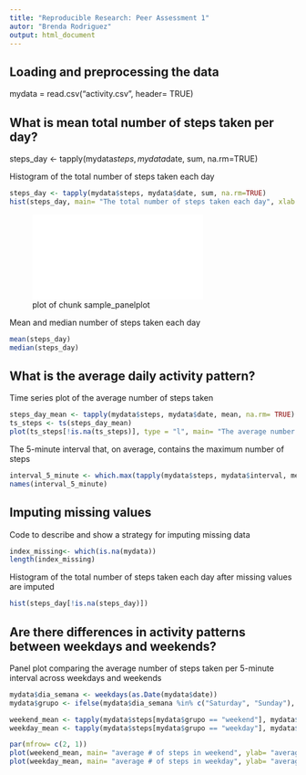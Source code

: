 ```yaml
---
title: "Reproducible Research: Peer Assessment 1"
autor: "Brenda Rodriguez"
output: html_document
---
```


## Loading and preprocessing the data

mydata = read.csv("activity.csv", header= TRUE)

## What is mean total number of steps taken per day?

steps_day <- tapply(mydata$steps, mydata$date, sum, na.rm=TRUE)

Histogram of the total number of steps taken each day
```r
steps_day <- tapply(mydata$steps, mydata$date, sum, na.rm=TRUE)
hist(steps_day, main= "The total number of steps taken each day", xlab = "Steps")
```

![plot of chunk sample_panelplot](instructions_fig/2- hist.pdf) 

Mean and median number of steps taken each day
```r
mean(steps_day)
median(steps_day)
```

## What is the average daily activity pattern?

Time series plot of the average number of steps taken
```r
steps_day_mean <- tapply(mydata$steps, mydata$date, mean, na.rm= TRUE)
ts_steps <- ts(steps_day_mean)
plot(ts_steps[!is.na(ts_steps)], type = "l", main= "The average number of steps taken", xlab= "days", ylab= "average")
```

The 5-minute interval that, on average, contains the maximum number of steps
```r
interval_5_minute <- which.max(tapply(mydata$steps, mydata$interval, mean, na.rm= TRUE))
names(interval_5_minute)
```

## Imputing missing values

Code to describe and show a strategy for imputing missing data
```r
index_missing<- which(is.na(mydata))
length(index_missing)
```

Histogram of the total number of steps taken each day after missing values are imputed
```r
hist(steps_day[!is.na(steps_day)])
```


## Are there differences in activity patterns between weekdays and weekends?

Panel plot comparing the average number of steps taken per 5-minute interval across weekdays and weekends
```r
mydata$dia_semana <- weekdays(as.Date(mydata$date))
mydata$grupo <- ifelse(mydata$dia_semana %in% c("Saturday", "Sunday"), "weekend", "weekday")

weekend_mean <- tapply(mydata$steps[mydata$grupo == "weekend"], mydata$interval[mydata$grupo == "weekend"], mean, na.rm= TRUE)
weekday_mean <- tapply(mydata$steps[mydata$grupo == "weekday"], mydata$interval[mydata$grupo == "weekday"], mean, na.rm= TRUE)

par(mfrow= c(2, 1))
plot(weekend_mean, main= "average # of steps in weekend", ylab= "average # of steps", xlab= "interval", xlim= c(0, 300), ylim= c(0, 250))
plot(weekday_mean, main= "average # of steps in weekday", ylab= "average # of steps", xlab= "interval", xlim= c(0, 300), ylim= c(0, 250))
```

